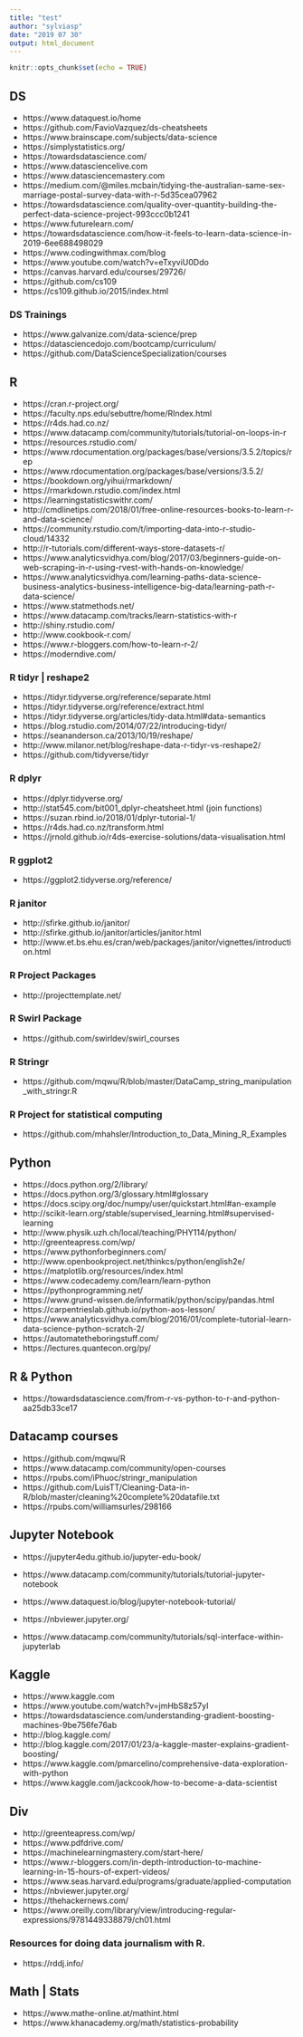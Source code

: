 ```yaml
---
title: "test"
author: "sylviasp"
date: "2019 07 30"
output: html_document
---
```


```r
knitr::opts_chunk$set(echo = TRUE)
```

## DS
- https://www.dataquest.io/home
- https://github.com/FavioVazquez/ds-cheatsheets
- https://www.brainscape.com/subjects/data-science
- https://simplystatistics.org/
- https://towardsdatascience.com/
- https://www.datasciencelive.com
- https://www.datasciencemastery.com
- https://medium.com/@miles.mcbain/tidying-the-australian-same-sex-marriage-postal-survey-data-with-r-5d35cea07962
- https://towardsdatascience.com/quality-over-quantity-building-the-perfect-data-science-project-993ccc0b1241
- https://www.futurelearn.com/
- https://towardsdatascience.com/how-it-feels-to-learn-data-science-in-2019-6ee688498029
- https://www.codingwithmax.com/blog
- https://www.youtube.com/watch?v=eTxyviU0Ddo
- https://canvas.harvard.edu/courses/29726/
- https://github.com/cs109
- https://cs109.github.io/2015/index.html

### DS Trainings
- https://www.galvanize.com/data-science/prep
- https://datasciencedojo.com/bootcamp/curriculum/
- https://github.com/DataScienceSpecialization/courses



## R
- https://cran.r-project.org/
- https://faculty.nps.edu/sebuttre/home/RIndex.html
- https://r4ds.had.co.nz/
- https://www.datacamp.com/community/tutorials/tutorial-on-loops-in-r
- https://resources.rstudio.com/
- https://www.rdocumentation.org/packages/base/versions/3.5.2/topics/rep
- https://www.rdocumentation.org/packages/base/versions/3.5.2/
- https://bookdown.org/yihui/rmarkdown/
- https://rmarkdown.rstudio.com/index.html
- https://learningstatisticswithr.com/
- http://cmdlinetips.com/2018/01/free-online-resources-books-to-learn-r-and-data-science/
- https://community.rstudio.com/t/importing-data-into-r-studio-cloud/14332
- http://r-tutorials.com/different-ways-store-datasets-r/
- https://www.analyticsvidhya.com/blog/2017/03/beginners-guide-on-web-scraping-in-r-using-rvest-with-hands-on-knowledge/
- https://www.analyticsvidhya.com/learning-paths-data-science-business-analytics-business-intelligence-big-data/learning-path-r-data-science/
- https://www.statmethods.net/
- https://www.datacamp.com/tracks/learn-statistics-with-r
- http://shiny.rstudio.com/
- http://www.cookbook-r.com/
- https://www.r-bloggers.com/how-to-learn-r-2/
- https://moderndive.com/


### R tidyr | reshape2
- https://tidyr.tidyverse.org/reference/separate.html
- https://tidyr.tidyverse.org/reference/extract.html
- https://tidyr.tidyverse.org/articles/tidy-data.html#data-semantics
- https://blog.rstudio.com/2014/07/22/introducing-tidyr/
- https://seananderson.ca/2013/10/19/reshape/
- http://www.milanor.net/blog/reshape-data-r-tidyr-vs-reshape2/
- https://github.com/tidyverse/tidyr


### R dplyr
- https://dplyr.tidyverse.org/
- http://stat545.com/bit001_dplyr-cheatsheet.html (join functions)
- https://suzan.rbind.io/2018/01/dplyr-tutorial-1/
- https://r4ds.had.co.nz/transform.html
- https://jrnold.github.io/r4ds-exercise-solutions/data-visualisation.html


### R ggplot2
- https://ggplot2.tidyverse.org/reference/

### R janitor
- http://sfirke.github.io/janitor/
- http://sfirke.github.io/janitor/articles/janitor.html
- http://www.et.bs.ehu.es/cran/web/packages/janitor/vignettes/introduction.html

### R Project Packages
- http://projecttemplate.net/

### R Swirl Package
- https://github.com/swirldev/swirl_courses

### R Stringr
- https://github.com/mqwu/R/blob/master/DataCamp_string_manipulation_with_stringr.R

### R Project for statistical computing
- https://github.com/mhahsler/Introduction_to_Data_Mining_R_Examples



## Python
- https://docs.python.org/2/library/
- https://docs.python.org/3/glossary.html#glossary
- https://docs.scipy.org/doc/numpy/user/quickstart.html#an-example
- http://scikit-learn.org/stable/supervised_learning.html#supervised-learning
- http://www.physik.uzh.ch/local/teaching/PHY114/python/
- http://greenteapress.com/wp/
- https://www.pythonforbeginners.com/
- http://www.openbookproject.net/thinkcs/python/english2e/
- https://matplotlib.org/resources/index.html
- https://www.codecademy.com/learn/learn-python
- https://pythonprogramming.net/
- https://www.grund-wissen.de/informatik/python/scipy/pandas.html
- https://carpentrieslab.github.io/python-aos-lesson/
- https://www.analyticsvidhya.com/blog/2016/01/complete-tutorial-learn-data-science-python-scratch-2/
- https://automatetheboringstuff.com/
- https://lectures.quantecon.org/py/


## R & Python
- https://towardsdatascience.com/from-r-vs-python-to-r-and-python-aa25db33ce17


## Datacamp courses
- https://github.com/mqwu/R
- https://www.datacamp.com/community/open-courses
- https://rpubs.com/iPhuoc/stringr_manipulation
- https://github.com/LuisTT/Cleaning-Data-in-R/blob/master/cleaning%20complete%20datafile.txt
- https://rpubs.com/williamsurles/298166


## Jupyter Notebook
- https://jupyter4edu.github.io/jupyter-edu-book/
- https://www.datacamp.com/community/tutorials/tutorial-jupyter-notebook
- https://www.dataquest.io/blog/jupyter-notebook-tutorial/
- https://nbviewer.jupyter.org/

- https://www.datacamp.com/community/tutorials/sql-interface-within-jupyterlab


## Kaggle
- https://www.kaggle.com
- https://www.youtube.com/watch?v=jmHbS8z57yI
- https://towardsdatascience.com/understanding-gradient-boosting-machines-9be756fe76ab
- http://blog.kaggle.com/
- http://blog.kaggle.com/2017/01/23/a-kaggle-master-explains-gradient-boosting/
- https://www.kaggle.com/pmarcelino/comprehensive-data-exploration-with-python
- https://www.kaggle.com/jackcook/how-to-become-a-data-scientist



## Div
- http://greenteapress.com/wp/
- https://www.pdfdrive.com/
- https://machinelearningmastery.com/start-here/
- https://www.r-bloggers.com/in-depth-introduction-to-machine-learning-in-15-hours-of-expert-videos/
- https://www.seas.harvard.edu/programs/graduate/applied-computation
- https://nbviewer.jupyter.org/
- https://thehackernews.com/
- https://www.oreilly.com/library/view/introducing-regular-expressions/9781449338879/ch01.html


### Resources for doing data journalism with R.
 - https://rddj.info/


## Math | Stats
- https://www.mathe-online.at/mathint.html
- https://www.khanacademy.org/math/statistics-probability


